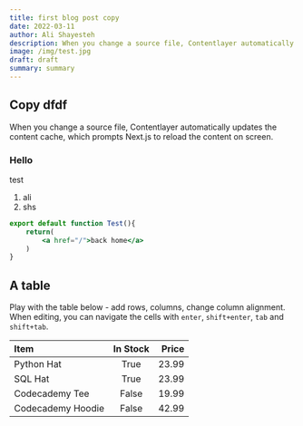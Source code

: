 ```yaml
---
title: first blog post copy
date: 2022-03-11
author: Ali Shayesteh
description: When you change a source file, Contentlayer automatically updates the content cache
image: /img/test.jpg
draft: draft
summary: summary
---
```

## Copy dfdf
When you change a source file, Contentlayer automatically updates the content cache, which prompts Next.js to reload the content on screen.
### Hello
test

1. ali
2. shs

```jsx
export default function Test(){
    return(
        <a href="/">back home</a>
    )
}
```

## A table

Play with the table below - add rows, columns, change column alignment. When editing,
you can navigate the cells with `enter`, `shift+enter`, `tab` and `shift+tab`.

| Item              | In Stock | Price |
| :---------------- | :------: | ----: |
| Python Hat        |   True   | 23.99 |
| SQL Hat           |   True   | 23.99 |
| Codecademy Tee    |   False  | 19.99 |
| Codecademy Hoodie |   False  | 42.99 |
